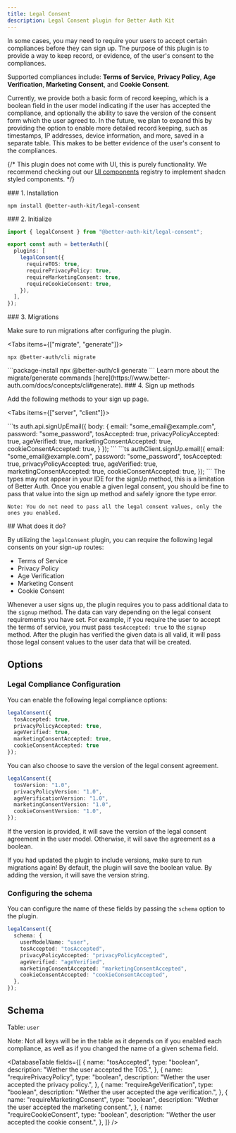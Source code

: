 ```yaml
---
title: Legal Consent
description: Legal Consent plugin for Better Auth Kit
---
```


<GithubButton url="https://github.com/ping-maxwell/better-auth-kit/tree/main/packages/plugins/legal-consent" />
<NpmButton url="https://www.npmjs.com/package/@better-auth-kit/legal-consent" />

In some cases, you may need to require your users to accept certain compliances before they can sign up.
The purpose of this plugin is to provide a way to keep record, or evidence, of the user's consent to the compliances.

Supported compliances include: **Terms of Service**, **Privacy Policy**, 
**Age Verification**, **Marketing Consent**, and **Cookie Consent**.

Currently, we provide both a basic form of record keeping, which is a boolean field in the user model indicating 
if the user has accepted the compliance, and optionally the ability to save the version of the consent form which the user agreed to. In the future, we plan to expand this by providing the option to enable more detailed
record keeping, such as timestamps, IP addresses, device information, and more, saved in a separate table.
This makes to be better evidence of the user's consent to the compliances.


{/* <Callout type="warn">
    This plugin does not come with UI, this is purely functionality.
    We recommend checking out our [UI components](/docs/tools/ui-components) registry to implement shadcn styled components.
</Callout> */}

<Steps>

<Step>
### 1. Installation

```package-install
npm install @better-auth-kit/legal-consent
```
</Step>

<Step>
### 2. Initialize

```ts title="auth.ts"
import { legalConsent } from "@better-auth-kit/legal-consent";

export const auth = betterAuth({
  plugins: [
    legalConsent({
      requireTOS: true,
      requirePrivacyPolicy: true,
      requireMarketingConsent: true,
      requireCookieConsent: true,
    }),
  ],
});
```
</Step>

<Step>
### 3. Migrations

Make sure to run migrations after configuring the plugin.

<Tabs items={["migrate", "generate"]}>
<Tab value="migrate">
```package-install
npx @better-auth/cli migrate
```
</Tab>

<Tab value="generate">
```package-install
npx @better-auth/cli generate
```
</Tab>
</Tabs>
<span className='text-sm text-muted-foreground'>Learn more about the migrate/generate commands [here](https://www.better-auth.com/docs/concepts/cli#generate).</span>


</Step>
<Step>
### 4. Sign up methods

Add the following methods to your sign up page.

<Tabs items={["server", "client"]}>

<Tab value="server">
```ts
auth.api.signUpEmail({
 body: {
    email: "some_email@example.com",
    password: "some_password",
    tosAccepted: true,
    privacyPolicyAccepted: true,
    ageVerified: true,
    marketingConsentAccepted: true,
    cookieConsentAccepted: true,
 }
});
```
</Tab>

<Tab value="client">
```ts
authClient.signUp.email({
  email: "some_email@example.com",
  password: "some_password",
  tosAccepted: true,
  privacyPolicyAccepted: true,
  ageVerified: true,
  marketingConsentAccepted: true,
  cookieConsentAccepted: true,
});
```
</Tab>

</Tabs>

<Callout type="warn">
    The types may not appear in your IDE for the signUp method, this is a limitation of Better Auth. 
    Once you enable a given legal consent, you should be fine to pass that value into the sign up method and safely ignore the type error.

    Note: You do not need to pass all the legal consent values, only the ones you enabled.
</Callout>
</Step>

</Steps>


<Comprehensive>
## What does it do?

By utilizing the `legalConsent` plugin, you can require the following legal consents on your sign-up routes:

- Terms of Service
- Privacy Policy
- Age Verification
- Marketing Consent
- Cookie Consent

Whenever a user signs up, the plugin requires you to pass additional data to the `signup` method.
The data can vary depending on the legal consent requirements you have set.
For example, if you require the user to accept the terms of service, you must pass `tosAccepted: true` to the `signup` method.
After the plugin has verified the given data is all valid, it will pass those legal consent values to the user data that will be created.
</Comprehensive>

## Options

### Legal Compliance Configuration

You can enable the following legal compliance options:

```ts
legalConsent({
  tosAccepted: true,
  privacyPolicyAccepted: true,
  ageVerified: true,
  marketingConsentAccepted: true,
  cookieConsentAccepted: true
});
```

You can also choose to save the version of the legal consent agreement.

```ts
legalConsent({
  tosVersion: "1.0",
  privacyPolicyVersion: "1.0",
  ageVerificationVersion: "1.0",
  marketingConsentVersion: "1.0",
  cookieConsentVersion: "1.0",
});
```

If the version is provided, it will save the version of the legal consent agreement in the user model. 
Otherwise, it will save the agreement as a boolean.

<Callout>
If you had updated the plugin to include versions, make sure to run migrations again! 
By default, the plugin will save the boolean value. By adding the version, it will save the version string.
</Callout>


### Configuring the schema

You can configure the name of these fields by passing the `schema` option to the plugin.

```ts
legalConsent({
  schema: {
    userModelName: "user",
    tosAccepted: "tosAccepted",
    privacyPolicyAccepted: "privacyPolicyAccepted",
    ageVerified: "ageVerified",
    marketingConsentAccepted: "marketingConsentAccepted",
    cookieConsentAccepted: "cookieConsentAccepted",
  },
});
```


## Schema

Table: `user`


<Callout type="warn">
Note: Not all keys will be in the table as it depends on if you enabled each compliance, as well as if you changed the name of a given schema field.
</Callout>

<DatabaseTable
  fields={[
    {
      name: "tosAccepted",
      type: "boolean",
      description: "Wether the user accepted the TOS.",
    },
    {
      name: "requirePrivacyPolicy",
      type: "boolean",
      description:
        "Wether the user accepted the privacy policy.",
    },
    {
      name: "requireAgeVerification",
      type: "boolean",
      description: "Wether the user accepted the age verification.",
    },
    {
      name: "requireMarketingConsent",
      type: "boolean",
      description: "Wether the user accepted the marketing consent.",
    },
    {
      name: "requireCookieConsent",
      type: "boolean",
      description: "Wether the user accepted the cookie consent.",
    },
  ]}
/>
